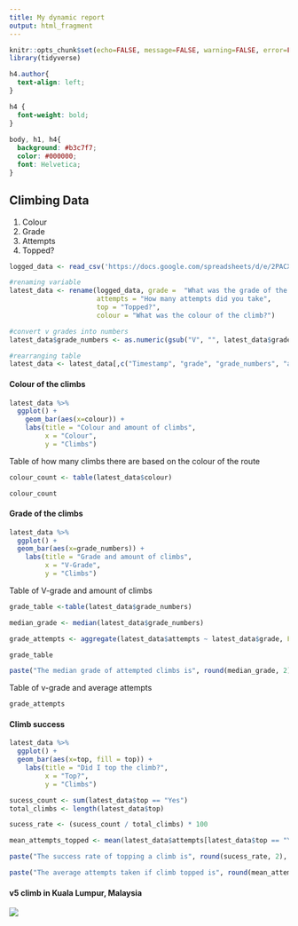 ---
title: My dynamic report
output: html_fragment
---

```{r setup, include=FALSE}
knitr::opts_chunk$set(echo=FALSE, message=FALSE, warning=FALSE, error=FALSE)
library(tidyverse)

```

```{css echo=FALSE}
h4.author{ 
  text-align: left;
}

h4 { 
  font-weight: bold;
}
  
body, h1, h4{
  background: #b3c7f7;
  color: #000000;
  font: Helvetica;
}


```

## Climbing Data
1. Colour
2. Grade
3. Attempts
4. Topped?

```{r importing data, include=FALSE}
logged_data <- read_csv('https://docs.google.com/spreadsheets/d/e/2PACX-1vSK2MfMMFFcAdHc9EOD1QYyhE2pqt4ye2S-4DLWr2lSmDAB9gnXLe3CHTdImwJahJDkFVY6HvUANXKV/pub?output=csv')

#renaming variable
latest_data <- rename(logged_data, grade =  "What was the grade of the climb?",
                      attempts = "How many attempts did you take",
                      top = "Topped?",
                      colour = "What was the colour of the climb?")

#convert v grades into numbers
latest_data$grade_numbers <- as.numeric(gsub("V", "", latest_data$grade)) 

#rearranging table
latest_data <- latest_data[,c("Timestamp", "grade", "grade_numbers", "attempts", "top", "colour")]
```

#### Colour of the climbs
```{r colour and grade, echo=FALSE}
latest_data %>%
  ggplot() + 
    geom_bar(aes(x=colour)) + 
    labs(title = "Colour and amount of climbs",
         x = "Colour",
         y = "Climbs")
```

Table of how many climbs there are based on the colour of the route
```{r colours, echo=FALSE}
colour_count <- table(latest_data$colour)

colour_count
```


#### Grade of the climbs
```{r climbs and grades, echo=FALSE}
latest_data %>%
  ggplot() + 
  geom_bar(aes(x=grade_numbers)) + 
    labs(title = "Grade and amount of climbs",
         x = "V-Grade",
         y = "Climbs")  
```

Table of V-grade and amount of climbs
```{r attempts, echo=FALSE}
grade_table <-table(latest_data$grade_numbers)

median_grade <- median(latest_data$grade_numbers)

grade_attempts <- aggregate(latest_data$attempts ~ latest_data$grade, FUN = mean)

grade_table

paste("The median grade of attempted climbs is", round(median_grade, 2))
```

Table of v-grade and average attempts
```{r grade attempts, echo=FALSE}

grade_attempts

```

#### Climb success
```{r topped, echo=FALSE}
latest_data %>%
  ggplot() + 
  geom_bar(aes(x=top, fill = top)) +
    labs(title = "Did I top the climb?",
         x = "Top?",
         y = "Climbs")
```


```{r top success rate, echo=FALSE}

sucess_count <- sum(latest_data$top == "Yes")
total_climbs <- length(latest_data$top)

sucess_rate <- (sucess_count / total_climbs) * 100

mean_attempts_topped <- mean(latest_data$attempts[latest_data$top == "Yes"])

paste("The success rate of topping a climb is", round(sucess_rate, 2), "%")

paste("The average attempts taken if climb topped is", round(mean_attempts_topped, 2))
```



#### v5 climb in Kuala Lumpur, Malaysia
![](https://i.imgur.com/g2KUHOs.gif)




